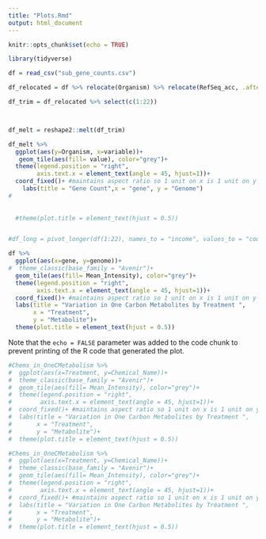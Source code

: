 ```yaml
---
title: "Plots.Rmd"
output: html_document
---
```


```r
knitr::opts_chunk$set(echo = TRUE)

library(tidyverse)
```

```r
df = read_csv("sub_gene_counts.csv")
```



```r
df_relocated = df %>% relocate(Organism) %>% relocate(RefSeq_acc, .after = yfiA)

df_trim = df_relocated %>% select(c(1:22))



df_melt = reshape2::melt(df_trim)
```

```r
df_melt %>% 
  ggplot(aes(y=Organism, x=variable))+
   geom_tile(aes(fill= value), color="grey")+
  theme(legend.position = "right",
        axis.text.x = element_text(angle = 45, hjust=1))+
  coord_fixed()+ #maintains aspect ratio so 1 unit on x is 1 unit on y
    labs(title = "Gene Count",x = "gene", y = "Genome")
#
  
  
  #theme(plot.title = element_text(hjust = 0.5))


#df_long = pivot_longer(df(1:22), names_to = "income", values_to = "count")

```


```r

df %>% 
  ggplot(aes(x=gene, y=genome))+
#  theme_classic(base_family = "Avenir")+
  geom_tile(aes(fill= Mean_Intensity), color="grey")+
  theme(legend.position = "right",
        axis.text.x = element_text(angle = 45, hjust=1))+
  coord_fixed()+ #maintains aspect ratio so 1 unit on x is 1 unit on y
  labs(title = "Variation in One Carbon Metabolites by Treatment ",
       x = "Treatment",
       y = "Metabolite")+
  theme(plot.title = element_text(hjust = 0.5))
```


Note that the `echo = FALSE` parameter was added to the code chunk to prevent printing of the R code that generated the plot.





```r
#Chems_in_OneCMetabolism %>% 
#  ggplot(aes(x=Treatment, y=Chemical_Name))+
#  theme_classic(base_family = "Avenir")+
#  geom_tile(aes(fill= Mean_Intensity), color="grey")+
#  theme(legend.position = "right",
#        axis.text.x = element_text(angle = 45, hjust=1))+
#  coord_fixed()+ #maintains aspect ratio so 1 unit on x is 1 unit on y
#  labs(title = "Variation in One Carbon Metabolites by Treatment ",
#       x = "Treatment",
#       y = "Metabolite")+
#  theme(plot.title = element_text(hjust = 0.5))
```


```r
#Chems_in_OneCMetabolism %>% 
#  ggplot(aes(x=Treatment, y=Chemical_Name))+
#  theme_classic(base_family = "Avenir")+
#  geom_tile(aes(fill= Mean_Intensity), color="grey")+
#  theme(legend.position = "right",
#        axis.text.x = element_text(angle = 45, hjust=1))+
#  coord_fixed()+ #maintains aspect ratio so 1 unit on x is 1 unit on y
#  labs(title = "Variation in One Carbon Metabolites by Treatment ",
#       x = "Treatment",
#       y = "Metabolite")+
#  theme(plot.title = element_text(hjust = 0.5))
```

